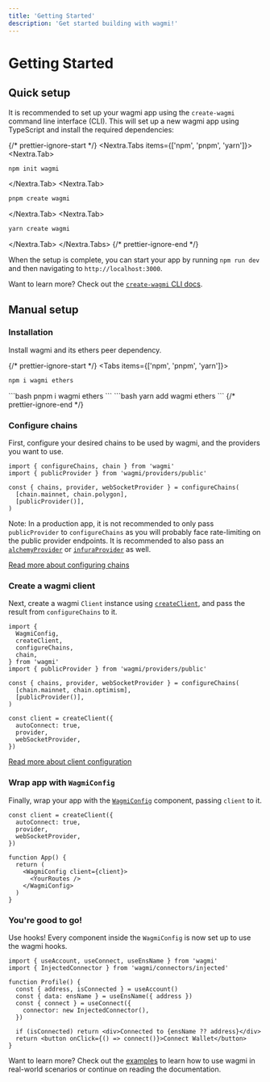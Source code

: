 ```yaml
---
title: 'Getting Started'
description: 'Get started building with wagmi!'
---
```



# Getting Started

## Quick setup

It is recommended to set up your wagmi app using the `create-wagmi` command line interface (CLI). This will set up a new wagmi app using TypeScript and install the required dependencies:

{/* prettier-ignore-start */}
<Nextra.Tabs items={['npm', 'pnpm', 'yarn']}>
  <Nextra.Tab>
```bash
npm init wagmi
```
  </Nextra.Tab>
  <Nextra.Tab>
```bash
pnpm create wagmi
```
  </Nextra.Tab>
  <Nextra.Tab>
```bash
yarn create wagmi
```
  </Nextra.Tab>
</Nextra.Tabs>
{/* prettier-ignore-end */}

When the setup is complete, you can start your app by running `npm run dev` and then navigating to `http://localhost:3000`.

Want to learn more? Check out the [`create-wagmi` CLI docs](/docs/create-wagmi).

## Manual setup

### Installation

Install wagmi and its ethers peer dependency.

{/* prettier-ignore-start */}
<Tabs items={['npm', 'pnpm', 'yarn']}>
  <Tab>
```bash
npm i wagmi ethers
```
  </Tab>
  <Tab>
```bash
pnpm i wagmi ethers
```
  </Tab>
  <Tab>
```bash
yarn add wagmi ethers
```
  </Tab>
</Tabs>
{/* prettier-ignore-end */}

### Configure chains

First, configure your desired chains to be used by wagmi, and the providers you want to use.

```tsx
import { configureChains, chain } from 'wagmi'
import { publicProvider } from 'wagmi/providers/public'

const { chains, provider, webSocketProvider } = configureChains(
  [chain.mainnet, chain.polygon],
  [publicProvider()],
)
```

Note: In a production app, it is not recommended to only pass `publicProvider` to `configureChains` as you will probably face rate-limiting on the public provider endpoints. It is recommended to also pass an [`alchemyProvider`](/docs/providers/alchemy) or [`infuraProvider`](/docs/providers/infura) as well.

[Read more about configuring chains](/docs/providers/configuring-chains)

### Create a wagmi client

Next, create a wagmi `Client` instance using [`createClient`](/docs/client), and pass the result from `configureChains` to it.

```tsx {14-18}
import {
  WagmiConfig,
  createClient,
  configureChains,
  chain,
} from 'wagmi'
import { publicProvider } from 'wagmi/providers/public'

const { chains, provider, webSocketProvider } = configureChains(
  [chain.mainnet, chain.optimism],
  [publicProvider()],
)

const client = createClient({
  autoConnect: true,
  provider,
  webSocketProvider,
})
```

[Read more about client configuration](/docs/client)

### Wrap app with `WagmiConfig`

Finally, wrap your app with the [`WagmiConfig`](/docs/WagmiConfig) component, passing `client` to it.

```tsx {9-11}
const client = createClient({
  autoConnect: true,
  provider,
  webSocketProvider,
})

function App() {
  return (
    <WagmiConfig client={client}>
      <YourRoutes />
    </WagmiConfig>
  )
}
```

### You're good to go!

Use hooks! Every component inside the `WagmiConfig` is now set up to use the wagmi hooks.

```tsx {5,6,7-9}
import { useAccount, useConnect, useEnsName } from 'wagmi'
import { InjectedConnector } from 'wagmi/connectors/injected'

function Profile() {
  const { address, isConnected } = useAccount()
  const { data: ensName } = useEnsName({ address })
  const { connect } = useConnect({
    connector: new InjectedConnector(),
  })

  if (isConnected) return <div>Connected to {ensName ?? address}</div>
  return <button onClick={() => connect()}>Connect Wallet</button>
}
```

Want to learn more? Check out the [examples](/examples/connect-wallet) to learn how to use wagmi in real-world scenarios or continue on reading the documentation.
